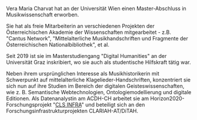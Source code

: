 Vera Maria Charvat hat an der Universität Wien einen Master-Abschluss in Musikwissenschaft erworben.

Sie hat als freie Mitarbeiterin an verschiedenen Projekten der Österreichischen Akademie der Wissenschaften mitgearbeitet - z.B. "Cantus Network", "Mittelalterliche Musikhandschriften und Fragmente der Österreichischen Nationalbibliothek", et al.

Seit 2019 ist sie im Masterstudiengang "Digital Humanities" an der Universität Graz inskribiert, wo sie auch als studentische Hilfskraft tätig war.

Neben ihrem ursprünglichen Interesse als Musikhistorikerin mit Schwerpunkt auf mittelalterliche Klagelieder-Handschriften, konzentriert sie sich nun auf ihre Studien im Bereich der digitalen Geisteswissenschaften, wie z. B. Semantische Webtechnologien, Ontologiemodellierung und digitale Editionen. Als Datenanalystin am ACDH-CH arbeitet sie am Horizon2020-Forschungsprojekt "[CLS INFRA](https://clsinfra.io/)" und beteiligt sich an den Forschungsinfrastrukturprojekten CLARIAH-AT/DiTAH.
